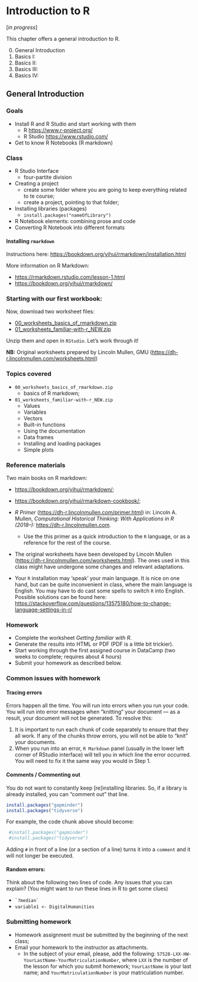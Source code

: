 # Introduction to R{#ItoR_00}

[*in progress*]

This chapter offers a general introduction to R.

0. General Introduction
1. Basics I:
2. Basics II:
3. Basics III:
4. Basics IV:


## General Introduction

### Goals{#ItoR_goals}

* Install R and R Studio and start working with them
	* R <https://www.r-project.org/> 
	* R Studio <https://www.rstudio.com/>
* Get to know R Notebooks (R markdown)

### Class{#ItoR_class}

* R Studio Interface
  * four-partite division
* Creating a project
  - create some folder where you are going to keep everything related to te course;
  - create a project, pointing to that folder;
* Installing libraries (packages)
  - `install.packages("nameOfLibrary")`
* R Notebook elements: combining prose and code
* Converting R Notebook into different formats

#### Installing `rmarkdown`{#ItoR_installation}

Instructions here: <https://bookdown.org/yihui/rmarkdown/installation.html>

More information on R Markdown:

* <https://rmarkdown.rstudio.com/lesson-1.html>
* <https://bookdown.org/yihui/rmarkdown/> 


### Starting with our first workbook:

Now, download two worksheet files:

- [00_worksheets_basics_of_rmarkdown.zip](./files/ws_new/00_worksheets_basics_of_rmarkdown.zip)
- [01_worksheets_familiar-with-r_NEW.zip](./files/ws_new/01_worksheets_familiar-with-r_NEW.zip)

Unzip them and open in `RStudio`. Let's work through it!

**NB:** Original worksheets prepared by Lincoln Mullen, GMU (<https://dh-r.lincolnmullen.com/worksheets.html>)

### Topics covered{#ItoR_topics}

- `00_worksheets_basics_of_rmarkdown.zip`
  - basics of R markdown;
- `01_worksheets_familiar-with-r_NEW.zip`
  - Values
  - Variables
  - Vectors
  - Built-in functions
  - Using the documentation
  - Data frames
  - Installing and loading packages
  - Simple plots


### Reference materials{#ItoR_RM}

Two main books on R markdown:

* <https://bookdown.org/yihui/rmarkdown/>;
* <https://bookdown.org/yihui/rmarkdown-cookbook/>;
  
* *R Primer* (<https://dh-r.lincolnmullen.com/primer.html>) in: Lincoln A. Mullen, *Computational Historical Thinking: With Applications in R (2018–):* <https://dh-r.lincolnmullen.com>.
	* Use the this primer as a quick introduction to the `R` language, or as a reference for the rest of the course.
* The original worksheets have been developed by Lincoln Mullen (<https://dh-r.lincolnmullen.com/worksheets.html>). The ones used in this class might have undergone some changes and relevant adaptations.
* Your `R` installation may ‘speak’ your main language. It is nice on one hand, but can be quite inconvenient in class, where the main language is English. You may have to do cast some spells to switch `R` into English. Possible solutions can be found here: <https://stackoverflow.com/questions/13575180/how-to-change-language-settings-in-r/>

### Homework{#ItoR_HW}

* Complete the worksheet *Getting familiar with R*.
* Generate the results into HTML or PDF (PDF is a little bit trickier).
* Start working through the first assigned course in DataCamp (two weeks to complete; requires about 4 hours)
* Submit your homework as described below.

### Common issues with homework{#ItoR_commonIssues}

#### Tracing errors

Errors happen all the time. You will run into errors when you run your code. You will run into error messages when "knitting" your document --- as a result, your document will not be generated. To resolve this:

1. It is important to run each chunk of code separately to ensure that they all work. If any of the chunks throw errors, you will not be able to "knit" your documents.
2. When you run into an error, `R Markdown` panel (usually in the lower left corner of RStudio interface) will tell you in which line the error occurred. You will need to fix it the same way you would in Step 1.

#### Comments / Commenting out{#ItoR_Comments}

You do not want to constantly keep [re]installing libraries. So, if a library is already installed, you can "comment out" that line.

```r
install.packages("gapminder")
install.packages("tidyverse")
```

For example, the code chunk above should become: 

```r
 #install.packages("gapminder")
 #install.packages("tidyverse")
```

Adding `#` in front of a line (or a section of a line) turns it into a `comment` and it will not longer be executed.

#### Random errors:{#ItoR_RandomErrors}

Think about the following two lines of code. Any issues that you can explain? (You might want to run these lines in R to get some clues)

* ``` `?median` ```
* `variable1 <- DigitalHumanities`

### Submitting homework{#ItoR_SHW}

* Homework assignment must be submitted by the beginning of the next class;
* Email your homework to the instructor as attachments.
	*  In the subject of your email, please, add the following: `57528-LXX-HW-YourLastName-YourMatriculationNumber`, where `LXX` is the number of the lesson for which you submit homework; `YourLastName` is your last name; and `YourMatriculationNumber` is your matriculation number.